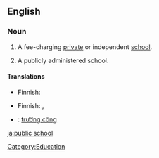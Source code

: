 ==English==

===Noun===
{{en-noun|sg=[[public]] [[school]]}}

# {{UK}} A fee-charging [[private]] or independent [[school]].
# {{North America}} A publicly administered school.

====Translations====
{{trans-top|private school}}
*Finnish: {{t-|fi|yksityiskoulu}}
{{trans-bottom}}

{{trans-top|publicly administered school}}
*Finnish: {{t+|fi|yleinen}} {{t+|fi|koulu}},  {{t+|fi|peruskoulu}}
{{trans-bottom}}

{{ttbc-top}}
*{{ttbc|Vietnamese}}: [[trường công]]
{{trans-bottom}}

[[Category:Education]]

[[ja:public school]]